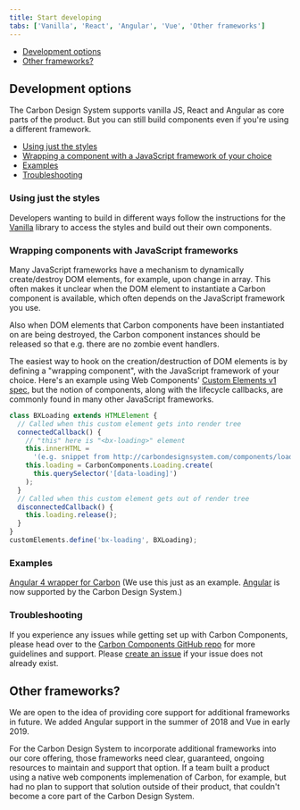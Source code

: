 ```yaml
---
title: Start developing
tabs: ['Vanilla', 'React', 'Angular', 'Vue', 'Other frameworks']
---
```


<AnchorLinks>

- [Development options](#development-options)
- [Other frameworks?](#other-frameworks)

</AnchorLinks>

## Development options

The Carbon Design System supports vanilla JS, React and Angular as core parts of the product. But you can still build components even if you're using a different framework.

<AnchorLinks small>

- [Using just the styles](#using-just-the-styles)
- [Wrapping a component with a JavaScript framework of your choice](#wrapping-components-with-javascript-frameworks)
- [Examples](#examples)
- [Troubleshooting](#troubleshooting)

</AnchorLinks>

### Using just the styles

Developers wanting to build in different ways follow the instructions for the [Vanilla](/getting-started/developers/vanilla) library to access the styles and build out their own components.

### Wrapping components with JavaScript frameworks

Many JavaScript frameworks have a mechanism to dynamically create/destroy DOM elements, for example, upon change in array.
This often makes it unclear when the DOM element to instantiate a Carbon component is available, which often depends on the JavaScript framework you use.

Also when DOM elements that Carbon components have been instantiated on are being destroyed, the Carbon component instances should be released so that e.g. there are no zombie event handlers.

The easiest way to hook on the creation/destruction of DOM elements is by defining a "wrapping component", with the JavaScript framework of your choice. Here's an example using Web Components' [Custom Elements v1 spec](https://developer.mozilla.org/en-US/docs/Web/Web_Components/Custom_Elements), but the notion of components, along with the lifecycle callbacks, are commonly found in many other JavaScript frameworks.

```javascript
class BXLoading extends HTMLElement {
  // Called when this custom element gets into render tree
  connectedCallback() {
    // "this" here is "<bx-loading>" element
    this.innerHTML =
      '(e.g. snippet from http://carbondesignsystem.com/components/loading/code)';
    this.loading = CarbonComponents.Loading.create(
      this.querySelector('[data-loading]')
    );
  }
  // Called when this custom element gets out of render tree
  disconnectedCallback() {
    this.loading.release();
  }
}
customElements.define('bx-loading', BXLoading);
```

### Examples

[Angular 4 wrapper for Carbon](https://codepen.io/asudoh/pen/VryJBO?editors=1010) (We use this just as an example. [Angular](https://github.com/ibm/carbon-components-angular) is now supported by the Carbon Design System.)

### Troubleshooting

If you experience any issues while getting set up with Carbon Components, please head over to the [Carbon Components GitHub repo](https://github.com/ibm/carbon-components) for more guidelines and support. Please [create an issue](https://github.com/ibm/carbon-components/issues) if your issue does not already exist.

## Other frameworks?

We are open to the idea of providing core support for additional frameworks in future. We added Angular support in the summer of 2018 and Vue in early 2019.

For the Carbon Design System to incorporate additional frameworks into our core offering, those frameworks need clear, guaranteed, ongoing resources to maintain and support that option. If a team built a product using a native web components implemenation of Carbon, for example, but had no plan to support that solution outside of their product, that couldn't become a core part of the Carbon Design System.
